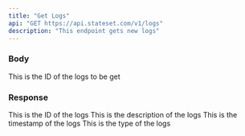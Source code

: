 ```yaml
---
title: "Get Logs"
api: "GET https://api.stateset.com/v1/logs"
description: "This endpoint gets new logs"
---
```


### Body

<ParamField body="id" type="string">
  This is the ID of the logs to be get
</ParamField>

### Response

<ResponseField name="id" type="string">
    This is the ID of the logs 
</ResponseField>

<ResponseField name="description" type="string">
    This is the description of the logs
</ResponseField>

<ResponseField name="timestamp" type="string">
    This is the timestamp of the logs
</ResponseField>

<ResponseField name="type" type="string">
    This is the type of the logs
</ResponseField>
